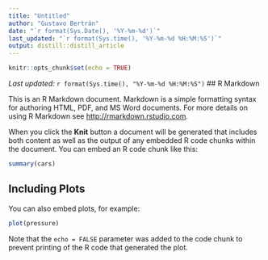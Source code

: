 ```yaml
---
title: "Untitled"
author: "Gustavo Bertrán"
date: "`r format(Sys.Date(), '%Y-%m-%d')`"
last_updated: "`r format(Sys.time(), '%Y-%m-%d %H:%M:%S')`"
output: distill::distill_article
---
```


```r
knitr::opts_chunk$set(echo = TRUE)
```
*Last updated:* `r format(Sys.time(), "%Y-%m-%d %H:%M:%S")`
## R Markdown

This is an R Markdown document. Markdown is a simple formatting syntax for authoring HTML, PDF, and MS Word documents. For more details on using R Markdown see <http://rmarkdown.rstudio.com>.

When you click the **Knit** button a document will be generated that includes both content as well as the output of any embedded R code chunks within the document. You can embed an R code chunk like this:

```r
summary(cars)
```

## Including Plots

You can also embed plots, for example:

```r
plot(pressure)
```

Note that the `echo = FALSE` parameter was added to the code chunk to prevent printing of the R code that generated the plot.
